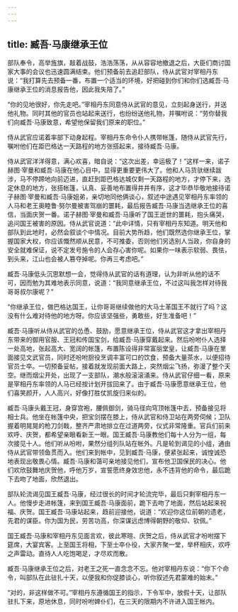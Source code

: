 ```yaml
---
---
---
```

title: 臧吾·马康继承王位
---




部队奉令，高举旌旗，敲着战鼓，浩浩荡荡，从从容容地撤退之后，大臣们商讨国家大事的会议也迅速圆满结束。他们预备前去追赶部队，侍从武官对宰相丹东说：“我打算先去预备一番，布置一个适当的环境，好把碰到你们和你们选臧吾·马康继承王位的消息报告他，因此我失陪了。”

“你的见地很好，你先走吧。”宰相丹东同意侍从武官的意见，立刻起身送行，并送他礼物。同时其他的官员也站起来送行，也纷纷送他礼物，并嘱咐说：“劳你替我们向臧吾·马康致意，希望他保留我们原来的职位。”

侍从武官应诺着率部下动身起程。宰相丹东命令仆人携带帐篷，随侍从武官先行，嘱咐他们在距巴格达一天路程的地方张搭起来，接待臧吾·马康。

侍从武官洋洋得意，满心欢喜，暗自说：“这次出差，幸运极了！”这样一来，诺子赫图·宰曼和臧吾·马康在他心目中，显得更重要更伟大了。他和人马货驮继续跋涉，马不停蹄地向前迈进，直赶到距巴格达城仅剩一天路程的地方，才停下来，选定休息的地方，张搭帐篷，认真、妥善地布置得井井有序，这才毕恭毕敬地接待诺子赫图·宰曼和臧吾·马康姐弟，亲切地同他俩谈心，叙述中途遇见宰相丹东率领的人马和老王奥睦鲁·努尔曼被害驾崩的噩耗，最后报告臧吾·马康当选继承王位的喜信，当面庆贺一番。诺子赫图·宰曼和臧吾·马康听了国王逝世的噩耗，抱头痛哭，追问国王被害的原因。侍从武官说道：“此中详情，只有宰相丹东知道。明天他和部队到此地时，必然会叙谈个中情况。目前大势所趋，他们既然选你继承王位，掌握国家大权，你应该慨然顺从民意，不可推委，否则他们另选别人当政，你自身的安全就难保证，说不定发号施令的人会存心害你呢。如果你一味表示软弱、畏怯，到头来，江山也会被人篡夺掉呢。你再三考虑吧。”

臧吾·马康低头沉思默想一会，觉得侍从武官的话有道理，认为非听从他的话不可，因而勉为其难地表示同意，说道：“我同意继承王位，不过这叫我怎样对待我哥哥叔尔康呢？”

“你继承王位，做巴格达国王，让你哥哥继续做他的大马士革国王不就行了吗？这没有什么难对待他的地方呀。你应该坚强些，勇敢些，好生准备吧！”

臧吾·马康听从侍从武官的怂恿、鼓励，愿意继承王位，侍从武官这才拿出宰相丹东带来的御用官服、王冠和传国宝剑，给臧吾·马康穿戴起来。然后吩咐仆人选择一处高地，张起高大、宽阔的帐篷，布置陈设得非常富丽堂皇，让臧吾·马康在里面接见文武官员，同时还吩咐厨役烹调丰富可口的饮食，预备大量茶水，以便招待官员士卒。一切预备妥帖，接着就发现前面大路上，突然烟尘飞扬，弥漫了整个天空。继而烟尘开处，出现了一支部队，潮水般滚滚涌来。侍从武官仔细一看，原来是宰相丹东率领的人马已经按计划开拔回来了。由于臧吾·马康愿意继承王位，他们喜笑颜开，人人高兴，好像打胜仗凯旋归来似的。

臧吾·马康头戴王冠，身穿宫袍，腰佩御剑，骑马径向穹顶帐篷中去，预备接见将相士兵。他坐在帐篷中央，把宝剑摆在膝上，侍从武官和侍卫站在两旁伺候；卫队握着明晃晃的枪刀剑戟，整齐严肃地排立在过道两旁，仪式非常隆重。官兵们前来欢呼、庆贺，都希望亲眼看新王一眼。国王臧吾·马康教他们每十人分为一组，每次接见十人。他们听从吩咐，果然分组列队站在帐外。凡是轮到谒见的小组，通由侍从武官带领鱼贯而入。他们来到帐中，见到臧吾·马康，便紧张起来，诚惶诚恐地表现出敬畏心情。臧吾·马康和蔼可亲地接见他们，宣布他卫国保民的决心。他们欢欣鼓舞地庆贺他，呼他万岁，宣誓愿终身效忠他，永不违背他的命令，最后跪下去吻了地面，欣然退出。

部队轮流谒见国王臧吾·马康，经过很长的时间才轮流完毕，最后只剩宰相丹东一人。他慢步走进帐篷，来到国王臧吾·马康面前，跪下去吻了地面，然后站起来祝福、庆贺。国王臧吾·马康站起来，趋前迎接他，说道：“欢迎你这位前朝的遗老，先君的谋臣。你为国为民，劳苦功高，你深谋远虑博得朝野的敬仰、钦佩。”

国王臧吾·马康和宰相丹东见面言欢，彼此寒暄、庆贺之后，侍从武官才吩咐摆下筵席，大宴宾客。上至国王将相，下至士卒仆役，大家齐聚一堂，举杯相庆，欢呼之声雷动。直待人人吃饱喝足，才尽欢而散。

臧吾·马康继承王位之后，对老王之死一直念念不忘。他对宰相丹东说：“你下个命令，叫部队在此驻扎十天，以便我和你促膝谈心，听你叙述先君蒙难的始末。”

“对的，非这样做不可。”宰相丹东遵循国王的指示，下令军中，放假十天，让部队驻扎下来，原地休息，同时吩咐婢仆们，在三天的限期内不许进入国王帐内。
